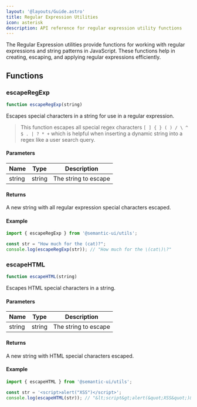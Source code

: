 ```yaml
---
layout: '@layouts/Guide.astro'
title: Regular Expression Utilities
icon: asterisk
description: API reference for regular expression utility functions
---
```


The Regular Expression utilities provide functions for working with regular expressions and string patterns in JavaScript. These functions help in creating, escaping, and applying regular expressions efficiently.

## Functions

### escapeRegExp

```javascript
function escapeRegExp(string)
```

Escapes special characters in a string for use in a regular expression.

> This function escapes all special regex characters `[ ] { } ( ) / \ ^ $ . | ? * +` which is helpful when inserting a dynamic string into a regex like a user search query.

#### Parameters

| Name   | Type   | Description |
|--------|--------|-------------|
| string | string | The string to escape |

#### Returns

A new string with all regular expression special characters escaped.

#### Example

```javascript
import { escapeRegExp } from '@semantic-ui/utils';

const str = "How much for the (cat)?";
console.log(escapeRegExp(str)); // "How much for the \(cat\)\?"
```

### escapeHTML

```javascript
function escapeHTML(string)
```

Escapes HTML special characters in a string.

#### Parameters

| Name   | Type   | Description |
|--------|--------|-------------|
| string | string | The string to escape |

#### Returns

A new string with HTML special characters escaped.

#### Example

```javascript
import { escapeHTML } from '@semantic-ui/utils';

const str = '<script>alert("XSS")</script>';
console.log(escapeHTML(str)); // "&lt;script&gt;alert(&quot;XSS&quot;)&lt;/script&gt;"
```
